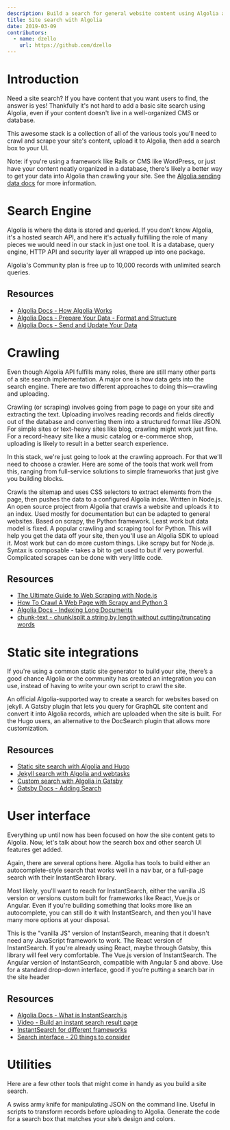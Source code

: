 ```yaml
---
description: Build a search for general website content using Algolia and a crawler.
title: Site search with Algolia
date: 2019-03-09
contributors:
  - name: dzello
    url: https://github.com/dzello
---
```


# Introduction

Need a site search? If you have content that you want users to find, the answer is yes! Thankfully it's not hard to add a basic site search using Algolia, even if your content doesn't live in a well-organized CMS or database.

This awesome stack is a collection of all of the various tools you'll need to crawl and scrape your site's content, upload it to Algolia, then add a search box to your UI.

Note: if you're using a framework like Rails or CMS like WordPress, or just have your content neatly organized in a database, there's likely a better way to get your data into Algolia than crawling your site. See the [Algolia sending data docs](https://www.algolia.com/doc/guides/sending-and-managing-data/send-and-update-your-data/) for more information.

# Search Engine

Algolia is where the data is stored and queried. If you don't know Algolia, it's a hosted search API, and here it's actually fulfilling the role of many pieces we would need in our stack in just one tool. It is a database, query engine, HTTP API and security layer all wrapped up into one package.

<Tools>
  <StackShare name="algolia">
    Algolia's Community plan is free up to 10,000 records with unlimited search queries.
  </StackShare>
</Tools>

## Resources

- [Algolia Docs - How Algolia Works](https://www.algolia.com/doc/guides/getting-started/how-algolia-works/)
- [Algolia Docs - Prepare Your Data - Format and Structure](https://www.algolia.com/doc/guides/sending-and-managing-data/prepare-your-data/)
- [Algolia Docs - Send and Update Your Data](https://www.algolia.com/doc/guides/sending-and-managing-data/send-and-update-your-data/)

# Crawling

Even though Algolia API fulfills many roles, there are still many other parts of a site search implementation. A major one is how data gets into the search engine. There are two different approaches to doing this—crawling and uploading.

Crawling (or scraping) involves going from page to page on your site and extracting the text. Uploading involves reading records and fields directly out of the database and converting them into a structured format like JSON. For simple sites or text-heavy sites like blog, crawling might work just fine. For a record-heavy site like a music catalog or e-commerce shop, uploading is likely to result in a better search experience.

In this stack, we're just going to look at the crawling approach. For that we'll need to choose a crawler. Here are some of the tools that work well from this, ranging from full-service solutions to simple frameworks that just give you building blocks.

<Tools>
  <GitHub name="DeuxHuitHuit/algolia-webcrawler">
    Crawls the sitemap and uses CSS selectors to extract elements from the page, then pushes the data to a configured Algolia index. Written in Node.js. 
  </GitHub>
  <GitHub name="algolia/docsearch">
    An open source project from Algolia that crawls a website and uploads it to an index. Used mostly for documentation but can be adapted to general websites. Based on scrapy, the Python framework. Least work but data model is fixed.
  </GitHub>
  <GitHub name="scrapy/scrapy">
    A popular crawling and scraping tool for Python. This will help you get the data off your site, then you'll use an Algolia SDK to upload it. Most work but can do more custom things.
  </GitHub>
  <GitHub name="matthewmueller/x-ray">
    Like scrapy but for Node.js. Syntax is composable - takes a bit to get used to but if very powerful. Complicated scrapes can be done with very little code.
  </GitHub>
</Tools>

## Resources

- [The Ultimate Guide to Web Scraping with Node.js](https://medium.freecodecamp.org/the-ultimate-guide-to-web-scraping-with-node-js-daa2027dcd3)
- [How To Crawl A Web Page with Scrapy and Python 3](https://www.digitalocean.com/community/tutorials/how-to-crawl-a-web-page-with-scrapy-and-python-3)
- [Algolia Docs - Indexing Long Documents](https://www.algolia.com/doc/guides/sending-and-managing-data/prepare-your-data/how-to/indexing-long-documents/)
- [chunk-text - chunk/split a string by length without cutting/truncating words](https://github.com/algolia/chunk-text)

# Static site integrations

If you're using a common static site generator to build your site, there’s a good chance Algolia or the community has created an integration you can use, instead of having to write your own script to crawl the site.

<Tools>
  <GitHub name="algolia/jekyll-algolia">
    An official Algolia-supported way to create a search for websites based on jekyll.
  </GitHub>
  <GitHub name="algolia/gatsby-plugin-algolia">
    A Gatsby plugin that lets you query for GraphQL site content and convert it into Algolia records, which are uploaded when the site is built.
  </GitHub>
  <GitHub name="10Dimensional/hugo-algolia">
    For the Hugo users, an alternative to the DocSearch plugin that allows more customization.
  </GitHub>
</Tools>

## Resources

- [Static site search with Algolia and Hugo](https://forestry.io/blog/search-with-algolia-in-hugo/)
- [Jekyll search with Algolia and webtasks](https://forestry.io/blog/search-with-algolia-in-jekyll/)
- [Custom search with Algolia in Gatsby](https://janosh.io/blog/gatsby-algolia-search)
- [Gatsby Docs - Adding Search](https://www.gatsbyjs.org/docs/adding-search/)

# User interface

Everything up until now has been focused on how the site content gets to Algolia. Now, let's talk about how the search box and other search UI features get added.

Again, there are several options here. Algolia has tools to build either an autocomplete-style search that works well in a nav bar, or a full-page search with their InstantSearch library.

Most likely, you'll want to reach for InstantSearch, either the vanilla JS version or versions custom built for frameworks like React, Vue.js or Angular. Even if you're building something that looks more like an autocomplete, you can still do it with InstantSearch, and then you'll have many more options at your disposal.

<Tools>
  <GitHub name="algolia/instantsearch.js">
  This is the "vanilla JS" version of InstantSearch, meaning that it doesn't need any JavaScript framework to work.
  </GitHub>
  <GitHub name="algolia/react-instantsearch">
    The React version of InstantSearch. If you're already using React, maybe through Gatsby, this library will feel very comfortable.
  </GitHub>
  <GitHub name="algolia/vue-instantsearch">
    The Vue.js version of InstantSearch.
  </GitHub>
  <GitHub name="algolia/angular-instantsearch">
    The Angular version of InstantSearch, compatible with Angular 5 and above.
  </GitHub>
  <GitHub name="algolia/autocomplete.js">
    Use for a standard drop-down interface, good if you’re putting a search bar in the site header
  </GitHub>
</Tools>

## Resources

- [Algolia Docs - What is InstantSearch.js](https://www.algolia.com/doc/guides/building-search-ui/what-is-instantsearch/js/)
- [Video - Build an instant search result page](https://www.youtube.com/watch?v=lN0-mnwyfrE)
- [InstantSearch for different frameworks](https://community.algolia.com/#instantsearch)
- [Search interface - 20 things to consider](https://uxplanet.org/search-interface-20-things-to-consider-4b1466e98881)

# Utilities

Here are a few other tools that might come in handy as you build a site search.

<Tools>
  <GitHub name="stedolan/jq">
    A swiss army knife for manipulating JSON on the command line. Useful in scripts to transform records before uploading to Algolia.
  </GitHub>
  <GitHub name="Shipow/searchbox">
    Generate the code for a search box that matches your site’s design and colors.
  </GitHub>
</Tools>